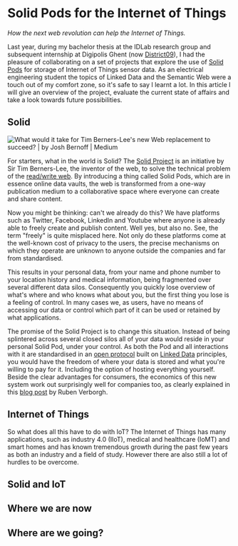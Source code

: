 # Solid Pods for the Internet of Things

*How the next web revolution can help the Internet of Things.*

Last year, during my bachelor thesis at the IDLab research group and subsequent internship at Digipolis Ghent (now [District09](https://district09.gent/en)), I had the pleasure of collaborating on a set of projects that explore the use of [Solid Pods](https://solidproject.org/) for storage of Internet of Things sensor data. As an electrical engineering student the topics of Linked Data and the Semantic Web were a touch out of my comfort zone, so it's safe to say I learnt a lot. In this article I will give an overview of the project, evaluate the current state of affairs and take a look towards future possibilities.

## Solid

![What would it take for Tim Berners-Lee's new Web replacement to succeed? |  by Josh Bernoff | Medium](solidiot.assets/solidlogo.jpeg)

For starters, what in the world is Solid?
The [Solid Project](https://solidproject.org) is an initiative by Sir Tim Berners-Lee, the inventor of the web, to solve the technical problem of the [read/write web](https://web.archive.org/web/20181102095714/https://readwrite.com/2003/04/19/the_readwrite_w/). By introducing a thing called Solid Pods, which are in essence online data vaults, the web is transformed from a one-way publication medium to a collaborative space where everyone can create and share content.

Now you might be thinking: can't we already do this? We have platforms such as Twitter, Facebook, LinkedIn and Youtube where anyone is already able to freely create and publish content. Well yes, but also no. See, the term "freely" is quite misplaced here. Not only do these platforms come at the well-known cost of privacy to the users, the precise mechanisms on which they operate are unknown to anyone outside the companies and far from standardised.

This results in your personal data, from your name and phone number to your location history and medical information, being fragmented over several different data silos. Consequently you quickly lose overview of what's where and who knows what about you, but the first thing you lose is a feeling of control. In many cases we, as users, have no means of accessing our data or control which part of it can be used or retained by what applications.

The promise of the Solid Project is to change this situation. Instead of being splintered across several closed silos all of your data would reside in your personal Solid Pod, under your control. As both the Pod and all interactions with it are standardised in an [open protocol](https://solid.github.io/specification/#protocol) built on [Linked Data](https://www.w3.org/wiki/LinkedData) principles, you would have the freedom of where your data is stored and what you're willing to pay for it. Including the option of hosting everything yourself. Beside the clear advantages for consumers, the economics of this new system work out surprisingly well for companies too, as clearly explained in this [blog post](https://ruben.verborgh.org/blog/2020/12/07/a-data-ecosystem-fosters-sustainable-innovation/) by Ruben Verborgh.

## Internet of Things

So what does all this have to do with IoT? 
The Internet of Things has many applications, such as industry 4.0 (IIoT), medical and healthcare (IoMT) and smart homes and has known tremendous growth during the past few years as both an industry and a field of study. However there are also still a lot of hurdles to be overcome.

## Solid and IoT



## Where we are now



## Where are we going?

